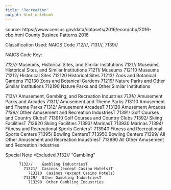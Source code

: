 ```yaml
---
title: "Recreation"
output: html_notebook
---
```



source: https://www.census.gov/data/datasets/2016/econ/cbp/2016-cbp.html
        County Businee Patterns 2016

Classification Used: NAICS Code 712///, 7131//, 7139// 

NAICS Code Key: 

  *712///*	Museums, Historical Sites, and Similar Institutions
          7121//	Museums, Historical Sites, and Similar Institutions
            71211/	Museums
              712110	Museums
            71212/	Historical Sites
              712120	Historical Sites
            71213/	Zoos and Botanical Gardens
              712130	Zoos and Botanical Gardens
            71219/	Nature Parks and Other Similar Institutions
              712190	Nature Parks and Other Similar Institutions

  713///	Amusement, Gambling, and Recreation Industries
          *7131//*	Amusement Parks and Arcades
            71311/	Amusement and Theme Parks
              713110  Amusement and Theme Parks
            71312/	Amusement ArcadesT
              713120  Amusement Arcades
          *7139//*	Other Amusement and Recreation IndustriesT
            71391/	Golf Courses and Country ClubsT
              713910	Golf Courses and Country Clubs
            71392/	Skiing FacilitiesT
              713920	Skiing Facilities
            71393/	MarinasT
              713930	Marinas
            71394/	Fitness and Recreational Sports CentersT
              713940	Fitness and Recreational Sports Centers
            71395/	Bowling CentersT
             713950	Bowling Centers
            71399/	All Other Amusement and Recreation IndustriesT
              713990	All Other Amusement and Recreation Industries


Special Note *Excluded 7132// "Gambling"

          7132//	Gambling IndustriesT
            71321/	Casinos (except Casino Hotels)T
              713210  Casinos (except Casino Hotels)
            71329/	Other Gambling IndustriesT
              713290  Other Gambling Industries
